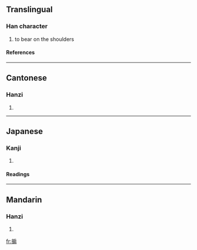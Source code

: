 ==Translingual==
===Han character===
{{Han char|rn=64|rad=手|as=08|sn=11|four=5302<sub>7</sub>|canj=手竹尸月 (QHSB), 手戈尸月 (QISB)}}
# to bear on the shoulders
====References====
{{Han ref|kx=0440.181|dkj=12308|dj=0791.130|hdz=31907.050|uh=63AE|ud=25518|bh=D57A|bd=54650}}
----
==Cantonese==
===Hanzi===
{{yue-hanzi|jyut=|y=kin4}}
# {{defn|Cantonese}}
----
==Japanese==
===Kanji===
{{ja-kanji|grade=|rs=手08}}
# {{defn|Japanese}} 
====Readings====
{{ja-readings|on=[[けん]] (ken)|kun=[[かつぐ]] (katsugu)}}
----
==Mandarin==
===Hanzi===
{{cmn-hanzi|pin=[[qián]] ([[qian2]])|wg=ch'ien<sup>2</sup>}}
# {{defn|Mandarin}}

[[fr:掮]]